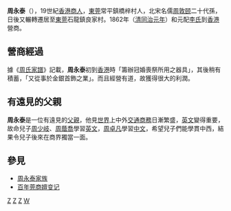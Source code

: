 {{unreferenced|time=2019-02-26T02:33:05+00:00}}
'''周永泰'''（{{bd|1830年||1889年|catIdx=C周}}），19世紀[[香港|香港]][[商人|商人]]，[[東莞|東莞]]常平鎮橋梓村人，北宋名儒[[周敦颐|周敦颐]]二十代孫，日後又輾轉遷居至[[東莞|東莞]]石龍鎮良家村。1862年（[[清|清]][[同治|同治]][[元年|元年]]）和元配[[李氏|李氏]]到[[香港|香港]]營商。

==營商經過==
據《[[周氏家譜|周氏家譜]]》記載，'''周永泰'''初到[[香港|香港]]時「籌辦冠婚喪祭所用之器具」，其後稍有積蓄，「又從事於金銀首飾之業」。而且經營有道，故獲得很大的利潤。

== 有遠見的父親 ==
'''周永泰'''是一位有遠見的[[父親|父親]]，他見[[世界|世界]]上中外[[交通|交通]][[商務|商務]]日漸繁盛，[[英文|英文]]變得重要，故命兒子[[周少岐|周少岐]]、[[周蔭喬|周蔭喬]]學習[[英文|英文]]，[[周卓凡|周卓凡]]學習[[中文|中文]]，希望兒子們能學貫中西，結果令兒子後來在商界獨當一面。

==參見==
*[[周永泰家族|周永泰家族]]
*[http://finance.sina.com.cn/roll/20120929/014513275313.shtml 百年莞商嬗变记] {{Wayback|url=http://finance.sina.com.cn/roll/20120929/014513275313.shtml |date=20190914094859 }}

[[Category:香港商人|Z]]
[[Category:香港東莞人|Z]]
[[Category:東莞人|Z]]
[[Category:周姓|W]]